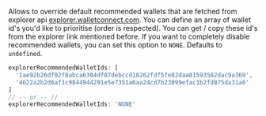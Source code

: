 Allows to override default recommended wallets that are fetched from explorer api [explorer.walletconnect.com](https://explorer.walletconnect.com/?type=wallet). You can define an array of wallet id's you'd like to prioritise (order is respected). You can get / copy these id's from the explorer link mentioned before. If you want to completely disable recommended wallets, you can set this option to `NONE`. Defaults to `undefined`.

```ts
explorerRecommendedWalletIds: [
  '1ae92b26df02f0abca6304df07debccd18262fdf5fe82daa81593582dac9a369',
  '4622a2b2d6af1c9844944291e5e7351a6aa24cd7b23099efac1b2fd875da31a0'
]
// -- or -- //
explorerRecommendedWalletIds: 'NONE'
```
